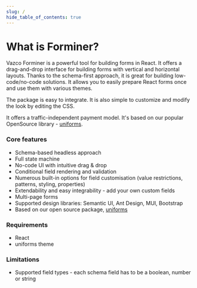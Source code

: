 ```yaml
---
slug: /
hide_table_of_contents: true
---
```


# What is Forminer?

Vazco Forminer is a powerful tool for building forms in React. It offers a drag-and-drop interface for building forms with vertical and horizontal layouts.
Thanks to the schema-first approach, it is great for building low-code/no-code solutions. It allows you to easily prepare React forms once and use them with various themes.

The package is easy to integrate. It is also simple to customize and modify the look by editing the CSS.

It offers a traffic-independent payment model. It's based on our popular OpenSource library - [uniforms](https://uniforms.tools/).

### Core features

- Schema-based headless approach
- Full state machine
- No-code UI with intuitive drag & drop
- Conditional field rendering and validation
- Numerous built-in options for field customisation (value restrictions, patterns, styling, properties)
- Extendability and easy integrability - add your own custom fields
- Multi-page forms
- Supported design libraries: Semantic UI, Ant Design, MUI, Bootstrap
- Based on our open source package, [uniforms](https://uniforms.tools/)

### Requirements

- React
- uniforms theme

### Limitations

- Supported field types - each schema field has to be a boolean, number or string
